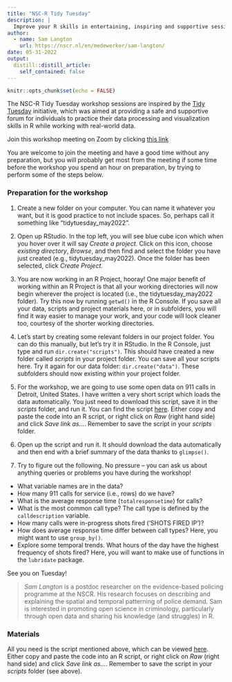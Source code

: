 ```yaml
---
title: "NSC-R Tidy Tuesday"
description: |
  Improve your R skills in entertaining, inspiring and supportive sessions moderated by your own colleagues.
author:
  - name: Sam Langton
    url: https://nscr.nl/en/medewerker/sam-langton/
date: 05-31-2022
output:
  distill::distill_article:
    self_contained: false
---
```



```r
knitr::opts_chunk$set(echo = FALSE)
```


The NSC-R Tidy Tuesday workshop sessions are inspired by the [Tidy Tuesday](https://www.tidytuesday.com/) initiative, which was aimed at providing a safe and supportive forum for individuals to practice their data processing and visualization skills in R while working with real-world data. 


Join this workshop meeting on Zoom by clicking [this link](https://us02web.zoom.us/j/84922771263?pwd=N1ZJN0xLNGI1TWFSTHBEYVI4aFdsZz09)

You are welcome to join the meeting and have a good time without any preparation, but you will probably get most from the meeting if some time before the workshop you spend an hour on preparation, by trying to perform some of the steps below.

### Preparation for the workshop

1.	Create a new folder on your computer. You can name it whatever you want, but it is good practice to not include spaces. So, perhaps call it something like "tidytuesday_may2022".

2. Open up RStudio. In the top left, you will see blue cube icon which when you hover over it will say _Create a project_. Click on this icon, choose _existing directory_, _Browse_, and then find and select the folder you have just created (e.g., tidytuesday_may2022). Once the folder has been selected, click _Create Project_.

3. You are now working in an R Project, hooray! One major benefit of working within an R Project is that all your working directories will now begin wherever the project is located (i.e., the tidytuesday_may2022 folder). Try this now by running `getwd()` in the R Console. If you save all your data, scripts and project materials here, or in subfolders, you will find it way easier to manage your work, and your code will look cleaner too, courtesy of the shorter working directories.

4. Let's start by creating some relevant folders in our project folder. You can do this manually, but let's try it in RStudio. In the R Console, just type and run `dir.create("scripts")`. This should have created a new folder called _scripts_ in your project folder. You can save all your scripts here. Try it again for our data folder: `dir.create("data")`. These subfolders should now existing within your project folder.

5. For the workshop, we are going to use some open data on 911 calls in Detroit, United States. I have written a very short script which loads the data automatically. You just need to download this script, save it in the _scripts_ folder, and run it. You can find the script [here](https://github.com/langtonhugh/nscr_graphics/blob/main/scripts/tidytuesday_start_31may2022.R). Either copy and paste the code into an R script, or right click on _Raw_ (right hand side) and click _Save link as..._. Remember to save the script in your _scripts_ folder.

6. Open up the script and run it. It should download the data automatically and then end with a brief summary of the data thanks to `glimpse()`.

7. Try to figure out the following. No pressure -- you can ask us about anything queries or problems you have during the workshop!
  - What variable names are in the data?
  - How many 911 calls for service (i.e., rows) do we have?
  - What is the average response time (`totalresponsetime`) for calls?
  - What is the most common call type? The call type is defined by the `calldescription` variable.
  - How many calls were in-progress shots fired ('SHOTS FIRED IP')?
  - How does average response time differ between call types? Here, you might want to use `group_by()`.
  - Explore some temporal trends. What hours of the day have the highest frequency of shots fired? Here, you will want to make use of functions in the `lubridate` package.

See you on Tuesday!

> *Sam Langton* is a postdoc researcher on the evidence-based policing programme at the NSCR. His research focuses on describing and explaining the spatial and temporal patterning of police demand. Sam is interested in promoting open science in criminology, particularly through open data and sharing his knowledge (and struggles) in R.

### Materials

All you need is the script mentioned above, which can be viewed [here](https://github.com/langtonhugh/nscr_graphics/blob/main/scripts/tidytuesday_start_31may2022.R). Either copy and paste the code into an R script, or right click on _Raw_ (right hand side) and click _Save link as..._. Remember to save the script in your _scripts_ folder (see above).